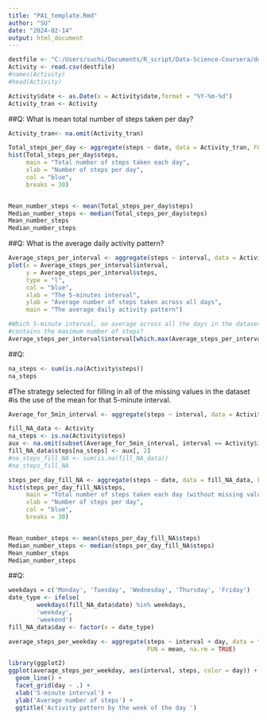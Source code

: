 ---
title: "PA1_template.Rmd"
author: "SU"
date: "2024-02-14"
output: html_document
---


```{r,echo = FALSE}
destfile <- "C:/Users/suchi/Documents/R_script/Data-Science-Coursera/download_data/activity.csv"
Activity <- read.csv(destfile)
#names(Activity)
#head(Activity)

Activity$date <- as.Date(x = Activity$date,format = "%Y-%m-%d")
Activity_tran <- Activity
```

##Q: What is mean total number of steps taken per day?
```{r,echo = FALSE}
Activity_tran<- na.omit(Activity_tran)

Total_steps_per_day <- aggregate(steps ~ date, data = Activity_tran, FUN = sum)
hist(Total_steps_per_day$steps,
     main = "Total number of steps taken each day",
     xlab = "Number of steps per day",
     col = "blue",
     breaks = 30)


Mean_number_steps <- mean(Total_steps_per_day$steps)
Median_number_steps <- median(Total_steps_per_day$steps)
Mean_number_steps
Median_number_steps
```

##Q: What is the average daily activity pattern?

```{r,echo = FALSE}
Average_steps_per_interval <- aggregate(steps ~ interval, data = Activity_tran, FUN = mean)
plot(x = Average_steps_per_interval$interval,
     y = Average_steps_per_interval$steps,
     type = "l",
     col = "blue",
     xlab = "The 5-minutes interval",
     ylab = "Average number of steps taken across all days",
     main = "The average daily activity pattern")

#Which 5-minute interval, on average across all the days in the dataset, 
#contains the maximum number of steps?
Average_steps_per_interval$interval[which.max(Average_steps_per_interval$steps)]
```
##Q: 

```{r,echo = FALSE}
na_steps <- sum(is.na(Activity$steps))
na_steps
```
#The strategy selected for filling in all of the missing values in the dataset
#is the use of the mean for that 5-minute interval.

```{r,echo = FALSE}
Average_for_5min_interval <- aggregate(steps ~ interval, data = Activity, FUN = mean, na.rm = TRUE)

fill_NA_data <- Activity
na_steps <- is.na(Activity$steps)
aux <- na.omit(subset(Average_for_5min_interval, interval == Activity$interval[na_steps]))
fill_NA_data$steps[na_steps] <- aux[, 2]
#na_steps_fill_NA <- sum(is.na(fill_NA_data))
#na_steps_fill_NA
```
```{r,echo = FALSE}
steps_per_day_fill_NA <- aggregate(steps ~ date, data = fill_NA_data, FUN = sum, na.rm = TRUE)
hist(steps_per_day_fill_NA$steps,
     main = "Total number of steps taken each day (without missing values)",
     xlab = "Number of steps per day",
     col = "blue",
     breaks = 30)


Mean_number_steps <- mean(steps_per_day_fill_NA$steps)
Median_number_steps <- median(steps_per_day_fill_NA$steps)
Mean_number_steps
Median_number_steps
```
##Q: 

```{r,echo = FALSE}
weekdays = c('Monday', 'Tuesday', 'Wednesday', 'Thursday', 'Friday')
date_type <- ifelse(
        weekdays(fill_NA_data$date) %in% weekdays,
        'weekday',
        'weekend')
fill_NA_data$day <- factor(x = date_type)
```

```{r,echo = FALSE}
average_steps_per_weekday <- aggregate(steps ~ interval + day, data = fill_NA_data,
                                       FUN = mean, na.rm = TRUE)

library(ggplot2)
ggplot(average_steps_per_weekday, aes(interval, steps, color = day)) +
  geom_line() +
  facet_grid(day ~ .) +
  xlab('5-minute interval') +
  ylab('Average number of steps') +
  ggtitle('Activity pattern by the week of the day ')
```





